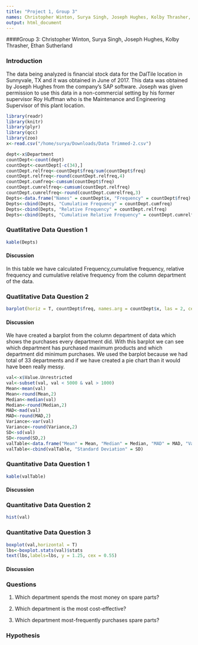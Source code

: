 ```yaml
---
title: "Project 1, Group 3"
names: Christopher Winton, Surya Singh, Joseph Hughes, Kolby Thrasher, Ethan Sutherland
output: html_document
---
```


####Group 3: Christopher Winton, Surya Singh, Joseph Hughes, Kolby Thrasher, Ethan Sutherland

### Introduction

  The data being analyzed is financial stock data for the DalTile location in Sunnyvale, TX and it was obtained in June of 2017. This data was obtained by Joseph Hughes from the company's SAP software. Joseph was given permission to use this data in a non-commercial setting by his former supervisor Roy Huffman who is the Maintenance and Engineering Supervisor of this plant location.

```r
library(readr)
library(knitr)
library(plyr)
library(qcc)
library(zoo)
x<-read.csv("/home/surya/Downloads/Data Trimmed-2.csv")
```



```r
dept<-x$Department
countDept<-count(dept)
countDept<-countDept[-c(34),]
countDept.relfreq<-countDept$freq/sum(countDept$freq)
countDept.relfreq<-round(countDept.relfreq,4)
countDept.cumfreq<-cumsum(countDept$freq)
countDept.cumrelfreq<-cumsum(countDept.relfreq)
countDept.cumrelfreq<-round(countDept.cumrelfreq,3)
Depts<-data.frame("Names" = countDept$x, "Frequency" = countDept$freq)
Depts<-cbind(Depts, "Cumulative Frequency" = countDept.cumfreq)
Depts<-cbind(Depts, "Relative Frequency" = countDept.relfreq)
Depts<-cbind(Depts, "Cumulative Relative Frequency" = countDept.cumrelfreq)
```

### Quatlitative Data Question 1

```r
kable(Depts)
```

#### Discussion
In this table we have calculated Frequency,cumulative frequency, relative frequency and cumulative relative frequency from the column department of the data.

### Quatlitative Data Question 2

```r
barplot(horiz = T, countDept$freq, names.arg = countDept$x, las = 2, cex.axis = 1, cex.names = 0.5, col = c("blue"))
```

#### Discussion

We have created a barplot from the column department of data which shows the purchases every department did. With this barplot we can see which department has purchased maximum products and which department did minimum purchases. We used the barplot because we had total of 33 departments and if we have created a pie chart than it would have been really messy.


```r
val<-x$Value.Unrestricted
val<-subset(val, val < 5000 & val > 1000)
Mean<-mean(val)
Mean<-round(Mean,2)
Median<-median(val)
Median<-round(Median,2)
MAD<-mad(val)
MAD<-round(MAD,2)
Variance<-var(val)
Variance<-round(Variance,2)
SD<-sd(val)
SD<-round(SD,2)
valTable<-data.frame("Mean" = Mean, "Median" = Median, "MAD" = MAD, "Variance" = Variance)
valTable<-cbind(valTable, "Standard Deviation" = SD)
```

### Quantitative Data Question 1

```r
kable(valTable)
```

#### Discussion

### Quantitative Data Question 2

```r
hist(val)
```



### Quantitative Data Question 3

```r
boxplot(val,horizontal = T)
lbs<-boxplot.stats(val)$stats
text(lbs,labels=lbs, y = 1.25, cex = 0.55)
```

#### Discussion


### Questions
1. Which department spends the most money on spare parts?

2. Which department is the most cost-effective?

3. Which department most-frequently purchases spare parts?

### Hypothesis